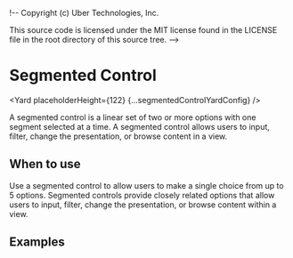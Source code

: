 !--
Copyright (c) Uber Technologies, Inc.

This source code is licensed under the MIT license found in the
LICENSE file in the root directory of this source tree.
-->






# Segmented Control

<Yard placeholderHeight={122} {...segmentedControlYardConfig} />

A segmented control is a linear set of two or more options with one segment selected at a time. A segmented control allows users to input, filter, change the presentation, or browse content in a view.

## When to use

Use a segmented control to allow users to make a single choice from up to 5 options. Segmented controls provide closely related options that allow users to input, filter, change the presentation, or browse content within a view.

## Examples

<Example title="Basic usage" path="segmented-control/basic.tsx">
  <Basic />
</Example>

<Example title="Disabled segmented-control" path="segmented-control/disabled.tsx">
  <Disabled />
</Example>

<Example title="Badge" path="segmented-control/badge.tsx">
  <Badge />
</Example>

<Example title="Badge hint" path="segmented-control/badge-hint.tsx">
  <BadgeHint />
</Example>

<Exports
  component={SegmentedControlExports}
  title="SegementedControl exports"
  path="baseui/segmented-control"
/>

